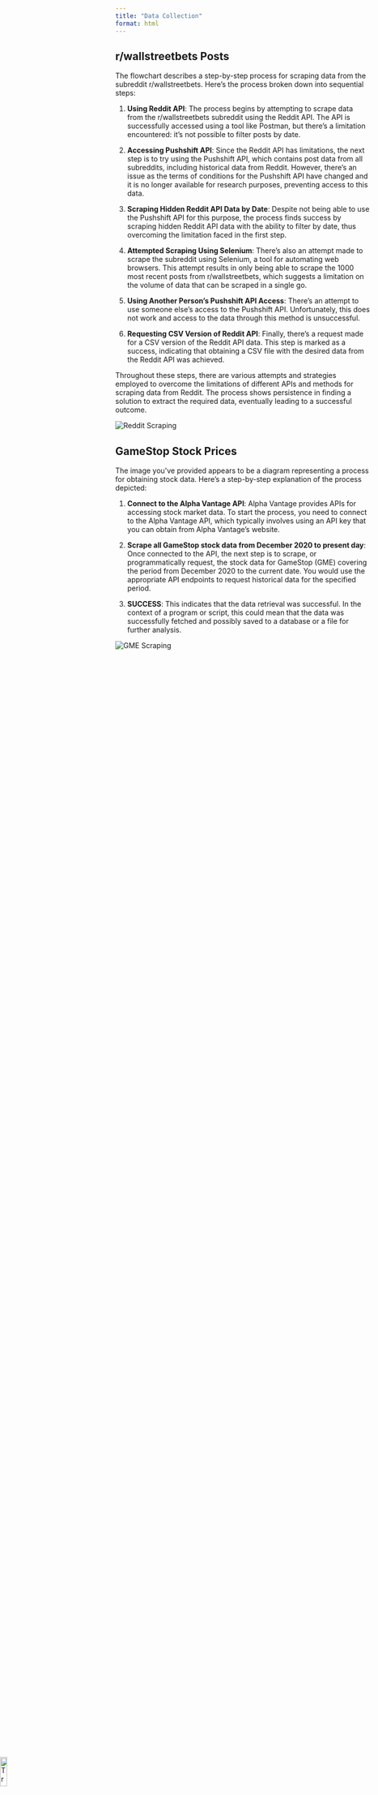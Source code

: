 ```yaml
---
title: "Data Collection"
format: html
---
```


## r/wallstreetbets Posts

The flowchart describes a step-by-step process for scraping data from the subreddit r/wallstreetbets. Here's the process broken down into sequential steps:

1. **Using Reddit API**: The process begins by attempting to scrape data from the r/wallstreetbets subreddit using the Reddit API. The API is successfully accessed using a tool like Postman, but there's a limitation encountered: it's not possible to filter posts by date.

2. **Accessing Pushshift API**: Since the Reddit API has limitations, the next step is to try using the Pushshift API, which contains post data from all subreddits, including historical data from Reddit. However, there's an issue as the terms of conditions for the Pushshift API have changed and it is no longer available for research purposes, preventing access to this data.

3. **Scraping Hidden Reddit API Data by Date**: Despite not being able to use the Pushshift API for this purpose, the process finds success by scraping hidden Reddit API data with the ability to filter by date, thus overcoming the limitation faced in the first step.

4. **Attempted Scraping Using Selenium**: There's also an attempt made to scrape the subreddit using Selenium, a tool for automating web browsers. This attempt results in only being able to scrape the 1000 most recent posts from r/wallstreetbets, which suggests a limitation on the volume of data that can be scraped in a single go.

5. **Using Another Person’s Pushshift API Access**: There's an attempt to use someone else’s access to the Pushshift API. Unfortunately, this does not work and access to the data through this method is unsuccessful.

6. **Requesting CSV Version of Reddit API**: Finally, there's a request made for a CSV version of the Reddit API data. This step is marked as a success, indicating that obtaining a CSV file with the desired data from the Reddit API was achieved.

Throughout these steps, there are various attempts and strategies employed to overcome the limitations of different APIs and methods for scraping data from Reddit. The process shows persistence in finding a solution to extract the required data, eventually leading to a successful outcome.

<img src="images/reddit_scraping_process.png" alt="Reddit Scraping">



## GameStop Stock Prices

The image you've provided appears to be a diagram representing a process for obtaining stock data. Here's a step-by-step explanation of the process depicted:

1. **Connect to the Alpha Vantage API**: Alpha Vantage provides APIs for accessing stock market data. To start the process, you need to connect to the Alpha Vantage API, which typically involves using an API key that you can obtain from Alpha Vantage's website.

2. **Scrape all GameStop stock data from December 2020 to present day**: Once connected to the API, the next step is to scrape, or programmatically request, the stock data for GameStop (GME) covering the period from December 2020 to the current date. You would use the appropriate API endpoints to request historical data for the specified period.

3. **SUCCESS**: This indicates that the data retrieval was successful. In the context of a program or script, this could mean that the data was successfully fetched and possibly saved to a database or a file for further analysis.

<img src="images/gme_scraping_process.png" alt="GME Scraping">





<img src="images/tree.png" alt="Tree" style="width: 12%; height: auto; position: absolute; bottom: 0px; left: 0px; z-index: 2;">